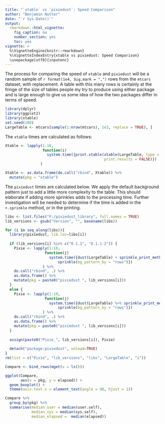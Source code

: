```yaml
---
title: "`xtable` vs `pixiedust`: Speed Comparison"
author: "Benjamin Nutter"
date: "`r Sys.Date()`"
output:
  rmarkdown::html_vignette:
    fig_caption: no
    number_section: yes
    toc: yes
vignette: >
  %\VignetteEngine{knitr::rmarkdown}
  %\VignetteIndexEntry{xtable vs pixiedust: Speed Comparison}
  \usepackage[utf8]{inputenc}
---
```


The process for comparing the speed of `xtable` and `pixiedust` will be a random sample of `r format(1e4, big.mark = ",")` rows from the `mtcars` dataset, with replacement.  A table with this many rows is certainly at the fringe of the size of tables people my try to produce using either package and is large enough to give us some idea of how the two packages differ in terms of speed.

```r
library(dplyr)
library(ggplot2)
library(xtable)
set.seed(100)
LargeTable <- mtcars[sample(1:nrow(mtcars), 1e3, replace = TRUE), ]
```

The `xtable` times are calculated as follows:

```r
Xtable <- lapply(1:10,
                 function(i)
                   system.time({print.xtable(xtable(LargeTable, type = "html"), type = "html",
                                             print.results = FALSE)})
                )

Xtable <- as.data.frame(do.call("rbind", Xtable)) %>%
  mutate(pkg = "xtable")
```

The `pixiedust` times are calculated below.  We apply the default background pattern just to add a little more complexity to the table.  This should elaborate if adding more sprinkles adds to the processing time.  Further investigation will be needed to determine if the time is added in the `+.sprinkle` method, or in the printing.

```r
libs <- list.files("F:/pixiedust_library", full.names = TRUE)
lib_versions <- gsub("Version", "", basename(libs))

for (i in seq_along(libs)){
  library(pixiedust, lib.loc=libs[i])
  
  if (lib_versions[i] %in% c("0.1.1", "0.1.1-2")) {
    Pixie <- lapply(1:10,
                  function(j)
                    system.time({dust(LargeTable) + sprinkle_print_method("html") + 
                        sprinkle(bg_pattern_by = "rows")})
                 ) %>% 
    do.call("rbind", .) %>%
    as.data.frame() %>%
    mutate(pkg = paste0("pixiedust ", lib_versions[i]))
  }
  else {
    Pixie <- lapply(1:10,
                  function(j)
                    system.time({dust(LargeTable) %>% sprinkle_print_method("html") %>% 
                        sprinkle(bg_pattern_by = "rows")})
                 ) %>% 
    do.call("rbind", .) %>%
    as.data.frame() %>%
    mutate(pkg = paste0("pixiedust ", lib_versions[i]))
  }
  
  assign(paste0("Pixie_", lib_versions[i]), Pixie)
  
  detach("package:pixiedust", unload=TRUE)
}
rm(list = c("Pixie", "lib_versions", "libs", "LargeTable", "i"))
```

```r
Compare <- bind_rows(mget(x = ls()))

ggplot(Compare,
       aes(x = pkg, y = elapsed)) + 
  geom_boxplot() + 
  theme(axis.text.x = element_text(angle = 90, hjust = 1))

Compare %>%
  group_by(pkg) %>%
  summarise(median_user = median(user.self),
            median_sys = median(sys.self),
            median_elapsed =  median(elapsed))
```
